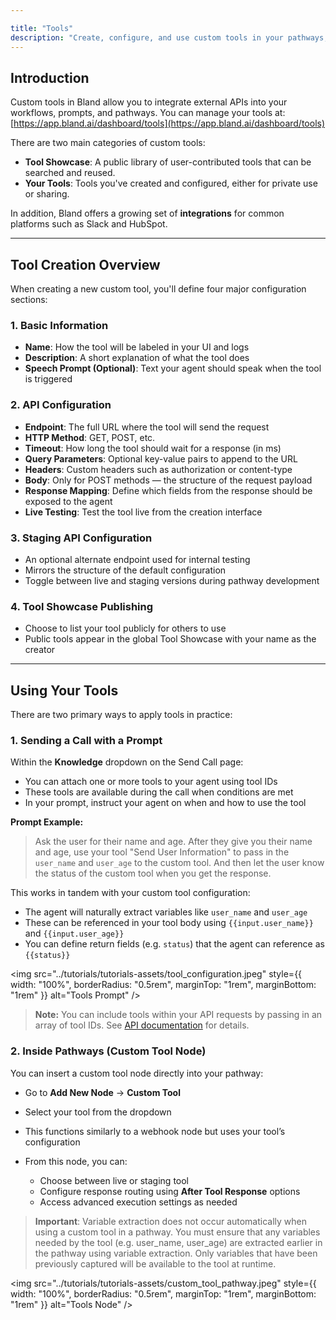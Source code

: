 ```yaml
---

title: "Tools"
description: "Create, configure, and use custom tools in your pathways, and prompts."
---
```


## Introduction

Custom tools in Bland allow you to integrate external APIs into your workflows, prompts, and pathways. You can manage your tools at:
[https://app.bland.ai/dashboard/tools](https://app.bland.ai/dashboard/tools)

There are two main categories of custom tools:

* **Tool Showcase**: A public library of user-contributed tools that can be searched and reused.
* **Your Tools**: Tools you've created and configured, either for private use or sharing.

In addition, Bland offers a growing set of **integrations** for common platforms such as Slack and HubSpot.

---

## Tool Creation Overview

When creating a new custom tool, you'll define four major configuration sections:

### 1. Basic Information

* **Name**: How the tool will be labeled in your UI and logs
* **Description**: A short explanation of what the tool does
* **Speech Prompt (Optional)**: Text your agent should speak when the tool is triggered

### 2. API Configuration

* **Endpoint**: The full URL where the tool will send the request
* **HTTP Method**: GET, POST, etc.
* **Timeout**: How long the tool should wait for a response (in ms)
* **Query Parameters**: Optional key-value pairs to append to the URL
* **Headers**: Custom headers such as authorization or content-type
* **Body**: Only for POST methods — the structure of the request payload
* **Response Mapping**: Define which fields from the response should be exposed to the agent
* **Live Testing**: Test the tool live from the creation interface

### 3. Staging API Configuration

* An optional alternate endpoint used for internal testing
* Mirrors the structure of the default configuration
* Toggle between live and staging versions during pathway development

### 4. Tool Showcase Publishing

* Choose to list your tool publicly for others to use
* Public tools appear in the global Tool Showcase with your name as the creator

---

## Using Your Tools

There are two primary ways to apply tools in practice:

### 1. Sending a Call with a Prompt

Within the **Knowledge** dropdown on the Send Call page:

* You can attach one or more tools to your agent using tool IDs
* These tools are available during the call when conditions are met
* In your prompt, instruct your agent on when and how to use the tool

**Prompt Example:**

> Ask the user for their name and age.
> After they give you their name and age, use your tool "Send User Information" to pass in the `user_name` and `user_age` to the custom tool.
> And then let the user know the status of the custom tool when you get the response.

This works in tandem with your custom tool configuration:

* The agent will naturally extract variables like `user_name` and `user_age`
* These can be referenced in your tool body using `{{input.user_name}}` and `{{input.user_age}}`
* You can define return fields (e.g. `status`) that the agent can reference as `{{status}}`

<img 
  src="../tutorials/tutorials-assets/tool_configuration.jpeg" 
  style={{ width: "100%", borderRadius: "0.5rem", marginTop: "1rem", marginBottom: "1rem" }}
  alt="Tools Prompt"
/>

> **Note:** You can include tools within your API requests by passing in an array of tool IDs. See [API documentation](/api-v1/post/calls#param-tools) for details.

### 2. Inside Pathways (Custom Tool Node)

You can insert a custom tool node directly into your pathway:

* Go to **Add New Node** → **Custom Tool**
* Select your tool from the dropdown
* This functions similarly to a webhook node but uses your tool’s configuration
* From this node, you can:

  * Choose between live or staging tool
  * Configure response routing using **After Tool Response** options
  * Access advanced execution settings as needed

> **Important**: Variable extraction does not occur automatically when using a custom tool in a pathway. You must ensure that any variables needed by the tool (e.g. user_name, user_age) are extracted earlier in the pathway using variable extraction. Only variables that have been previously captured will be available to the tool at runtime.

<img 
  src="../tutorials/tutorials-assets/custom_tool_pathway.jpeg" 
  style={{ width: "100%", borderRadius: "0.5rem", marginTop: "1rem", marginBottom: "1rem" }}
  alt="Tools Node"
/>